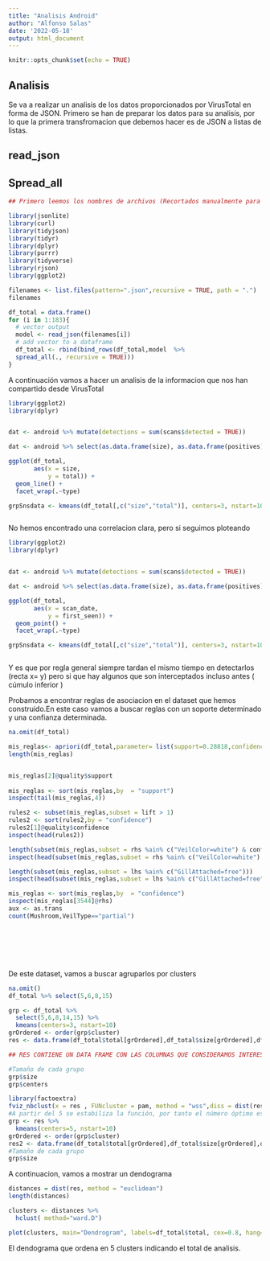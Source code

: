 ```yaml
---
title: "Analisis Android"
author: "Alfonso Salas"
date: '2022-05-18'
output: html_document
---
```


```r
knitr::opts_chunk$set(echo = TRUE)
```

## Analisis

Se va a realizar un analisis de los datos proporcionados por VirusTotal en forma de JSON. Primero se han de preparar los datos para su analisis, por lo que la primera transfromacion que debemos hacer es de JSON a listas de listas.

## read_json
## Spread_all

```r
## Primero leemos los nombres de archivos (Recortados manualmente para que no estalle la funcion)

library(jsonlite)
library(curl)
library(tidyjson)
library(tidyr)
library(dplyr)
library(purrr)
library(tidyverse)
library(rjson)
library(ggplot2)

filenames <- list.files(pattern=".json",recursive = TRUE, path = ".")
filenames

df_total = data.frame()
for (i in 1:183){
  # vector output
  model <- read_json(filenames[i])
  # add vector to a dataframe
  df_total <- rbind(bind_rows(df_total,model  %>%
  spread_all(., recursive = TRUE)))
}


```


A continuación vamos a hacer un analisis de la informacion que nos han compartido desde VirusTotal



```r


library(ggplot2)
library(dplyr)


dat <- android %>% mutate(detections = sum(scans$detected = TRUE))

dat <- android %>% select(as.data.frame(size), as.data.frame(positives))

ggplot(df_total,
       aes(x = size,
           y = total)) +
  geom_line() +
  facet_wrap(.~type)

grpSnsdata <- kmeans(df_total[,c("size","total")], centers=3, nstart=10)



```

No hemos encontrado una correlacion clara, pero si seguimos ploteando

```r


library(ggplot2)
library(dplyr)


dat <- android %>% mutate(detections = sum(scans$detected = TRUE))

dat <- android %>% select(as.data.frame(size), as.data.frame(positives))

ggplot(df_total,
       aes(x = scan_date,
           y = first_seen)) +
  geom_point() +
  facet_wrap(.~type)

grpSnsdata <- kmeans(df_total[,c("size","total")], centers=3, nstart=10)



```

Y es que por regla general siempre tardan el mismo tiempo en detectarlos (recta x= y) pero si que hay algunos que son interceptados incluso antes ( cúmulo inferior )


Probamos a encontrar reglas de asociacion en el dataset que hemos construido.En este caso vamos a buscar reglas con un soporte determinado y una confianza determinada.



```r

na.omit(df_total)

mis_reglas<- apriori(df_total,parameter= list(support=0.28818,confidence=0.27634,minlen = 2))
length(mis_reglas)


mis_reglas[2]@quality$support
  
mis_reglas <- sort(mis_reglas,by  = "support")
inspect(tail(mis_reglas,4))

rules2 <- subset(mis_reglas,subset = lift > 1)
rules2 <- sort(rules2,by = "confidence")
rules2[1]@quality$confidence
inspect(head(rules2))

length(subset(mis_reglas,subset = rhs %ain% c("VeilColor=white") & confidence > 0.3846154))
inspect(head(subset(mis_reglas,subset = rhs %ain% c("VeilColor=white") & confidence > 0.3846154)))

length(subset(mis_reglas,subset = lhs %ain% c("GillAttached=free")))
inspect(head(subset(mis_reglas,subset = lhs %ain% c("GillAttached=free"))))

mis_reglas <- sort(mis_reglas,by  = "confidence")
inspect(mis_reglas[3544]@rhs)
aux <- as.trans
count(Mushroom,VeilType=="partial")








```


De este dataset, vamos a buscar agruparlos por clusters



```r

na.omit()
df_total %>% select(5,6,8,15)

grp <- df_total %>% 
  select(5,6,8,14,15) %>%
  kmeans(centers=3, nstart=10)
grOrdered <- order(grp$cluster)
res <- data.frame(df_total$total[grOrdered],df_total$size[grOrdered],df_total$times_submitted[grOrdered],df_total$positives[grOrdered])

## RES CONTIENE UN DATA FRAME CON LAS COLUMNAS QUE CONSIDERAMOS INTERESANTES PARA EL ANALISIS

#Tamaño de cada grupo
grp$size
grp$centers

library(factoextra)
fviz_nbclust(x = res , FUNcluster = pam, method = "wss",diss = dist(res, method = "manhattan"))
#A partir del 5 se estabiliza la función, por tanto el número óptimo es 5
grp <- res %>%   
  kmeans(centers=5, nstart=10)
grOrdered <- order(grp$cluster)
res2 <- data.frame(df_total$total[grOrdered],df_total$size[grOrdered],df_total$times_submitted[grOrdered],df_total$positives[grOrdered])
#Tamaño de cada grupo
grp$size

```


A continuacion, vamos a mostrar un dendograma


```r


distances = dist(res, method = "euclidean")
length(distances)

clusters <- distances %>%
  hclust( method="ward.D")

plot(clusters, main="Dendrogram", labels=df_total$total, cex=0.8, hang=-1)


```

El dendograma que ordena en 5 clusters indicando el total de analisis.